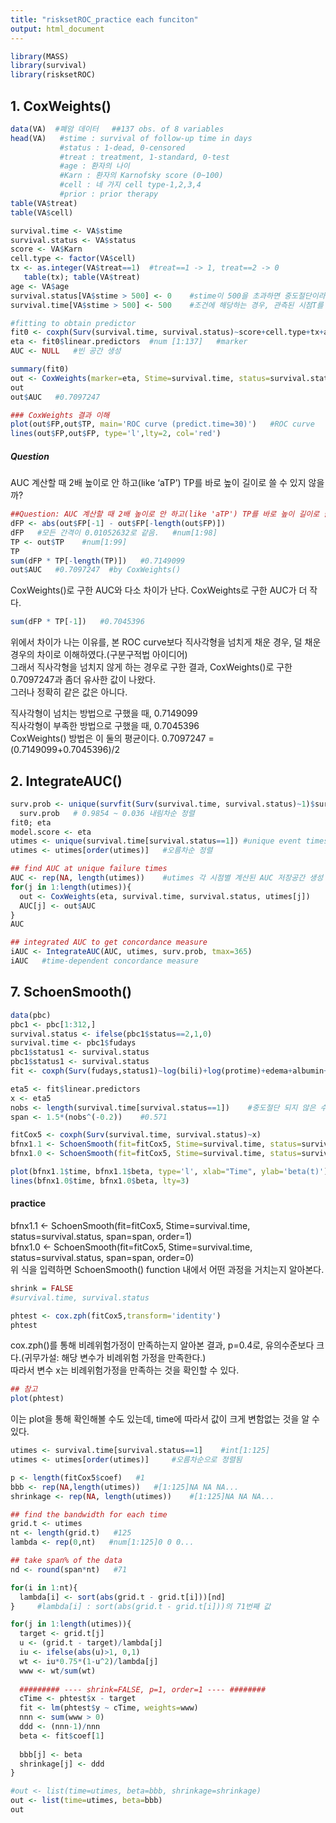 ```yaml
---
title: "risksetROC_practice each funciton"
output: html_document
---
```


```r
library(MASS)
library(survival)
library(risksetROC)
```

## 1. CoxWeights()
```r
data(VA)  #폐암 데이터   ##137 obs. of 8 variables
head(VA)   #stime : survival of follow-up time in days
           #status : 1-dead, 0-censored
           #treat : treatment, 1-standard, 0-test
           #age : 환자의 나이
           #Karn : 환자의 Karnofsky score (0~100)
           #cell : 네 가지 cell type-1,2,3,4
           #prior : prior therapy 
table(VA$treat)
table(VA$cell)
```

```r
survival.time <- VA$stime
survival.status <- VA$status
score <- VA$Karn
cell.type <- factor(VA$cell)
tx <- as.integer(VA$treat==1)  #treat==1 -> 1, treat==2 -> 0
   table(tx); table(VA$treat)
age <- VA$age
survival.status[VA$stime > 500] <- 0    #stime이 500을 초과하면 중도절단이라고 간주한다. 
survival.time[VA$stime > 500] <- 500    #조건에 해당하는 경우, 관측된 시점T를 중도절단 시점 500으로 설정한다. 
```

```r
#fitting to obtain predictor
fit0 <- coxph(Surv(survival.time, survival.status)~score+cell.type+tx+age, na.action=na.omit)
eta <- fit0$linear.predictors  #num [1:137]   #marker
AUC <- NULL   #빈 공간 생성

summary(fit0)
out <- CoxWeights(marker=eta, Stime=survival.time, status=survival.status, predict.time=30)   #riskset을 생성할 기준 시점 설정:30
out
out$AUC   #0.7097247
```

```r
### CoxWeights 결과 이해 
plot(out$FP,out$TP, main='ROC curve (predict.time=30)')   #ROC curve
lines(out$FP,out$FP, type='l',lty=2, col='red')
```

##### Question
AUC 계산할 때 2배 높이로 안 하고(like 'aTP') TP를 바로 높이 길이로 쓸 수 있지 않을까?
```r
##Question: AUC 계산할 때 2배 높이로 안 하고(like 'aTP') TP를 바로 높이 길이로 쓸 수 있지 않을까? 
dFP <- abs(out$FP[-1] - out$FP[-length(out$FP)])
dFP   #모든 간격이 0.01052632로 같음.   #num[1:98]
TP <- out$TP    #num[1:99]
TP
sum(dFP * TP[-length(TP)])   #0.7149099
out$AUC   #0.7097247  #by CoxWeights()
```
CoxWeights()로 구한 AUC와 다소 차이가 난다. CoxWeights로 구한 AUC가 더 작다. 
```r
sum(dFP * TP[-1])   #0.7045396
```
위에서 차이가 나는 이유를, 본 ROC curve보다 직사각형을 넘치게 채운 경우, 덜 채운 경우의 차이로 이해하였다.(구분구적법 아이디어)    
그래서 직사각형을 넘치지 않게 하는 경우로 구한 결과, CoxWeights()로 구한 0.7097247과 좀더 유사한 값이 나왔다.   
그러나 정확히 같은 값은 아니다.   
  
직사각형이 넘치는 방법으로 구했을 때, 0.7149099  
직사각형이 부족한 방법으로 구했을 때, 0.7045396  
CoxWeights() 방법은 이 둘의 평균이다. 0.7097247 = (0.7149099+0.7045396)/2
   

## 2. IntegrateAUC() 
```r
surv.prob <- unique(survfit(Surv(survival.time, survival.status)~1)$surv)   #Kaplan-Meier estimator
  surv.prob   # 0.9854 ~ 0.036 내림차순 정렬
fit0; eta
model.score <- eta
utimes <- unique(survival.time[survival.status==1]) #unique event times for subjects   #only non-censored
utimes <- utimes[order(utimes)]   #오름차순 정렬

## find AUC at unique failure times
AUC <- rep(NA, length(utimes))    #utimes 각 시점별 계산된 AUC 저장공간 생성
for(j in 1:length(utimes)){
  out <- CoxWeights(eta, survival.time, survival.status, utimes[j])
  AUC[j] <- out$AUC
}
AUC
```

```r
## integrated AUC to get concordance measure
iAUC <- IntegrateAUC(AUC, utimes, surv.prob, tmax=365)
iAUC   #time-dependent concordance measure
```


## 7. SchoenSmooth()
```r
data(pbc)
pbc1 <- pbc[1:312,]
survival.status <- ifelse(pbc1$status==2,1,0)
survival.time <- pbc1$fudays
pbc1$status1 <- survival.status
pbc1$status1 <- survival.status
fit <- coxph(Surv(fudays,status1)~log(bili)+log(protime)+edema+albumin+age, data=pbc1)   #coxph로 적합한다. 

eta5 <- fit$linear.predictors
x <- eta5
nobs <- length(survival.time[survival.status==1])    #중도절단 되지 않은 수 
span <- 1.5*(nobs^(-0.2))    #0.571

fitCox5 <- coxph(Surv(survival.time, survival.status)~x)
bfnx1.1 <- SchoenSmooth(fit=fitCox5, Stime=survival.time, status=survival.status, span=span, order=1)   #order=1 -> local linear
bfnx1.0 <- SchoenSmooth(fit=fitCox5, Stime=survival.time, status=survival.status, span=span, order=0)   #order=0 -> local mean

plot(bfnx1.1$time, bfnx1.1$beta, type='l', xlab="Time", ylab='beta(t)')
lines(bfnx1.0$time, bfnx1.0$beta, lty=3)
```

#### practice
bfnx1.1 <- SchoenSmooth(fit=fitCox5, Stime=survival.time, status=survival.status, span=span, order=1)   
bfnx1.0 <- SchoenSmooth(fit=fitCox5, Stime=survival.time, status=survival.status, span=span, order=0)   
위 식을 입력하면 SchoenSmooth() function 내에서 어떤 과정을 거치는지 알아본다.    
```r
shrink = FALSE
#survival.time, survival.status  
```

```r
phtest <- cox.zph(fitCox5,transform='identity')
phtest
```
cox.zph()를 통해 비례위험가정이 만족하는지 알아본 결과, p=0.4로, 유의수준보다 크다.(귀무가설: 해당 변수가 비례위험 가정을 만족한다.)   
따라서 변수 x는 비례위험가정을 만족하는 것을 확인할 수 있다. 
```r
## 참고
plot(phtest) 
```
이는 plot을 통해 확인해볼 수도 있는데, time에 따라서 값이 크게 변함없는 것을 알 수 있다.   


```r
utimes <- survival.time[survival.status==1]    #int[1:125]
utimes <- utimes[order(utimes)]     #오름차순으로 정렬됨 

p <- length(fitCox5$coef)   #1
bbb <- rep(NA,length(utimes))   #[1:125]NA NA NA...
shrinkage <- rep(NA, length(utimes))    #[1:125]NA NA NA...
```

```r
## find the bandwidth for each time
grid.t <- utimes
nt <- length(grid.t)   #125
lambda <- rep(0,nt)   #num[1:125]0 0 0...

## take span% of the data
nd <- round(span*nt)   #71

for(i in 1:nt){
  lambda[i] <- sort(abs(grid.t - grid.t[i]))[nd]
}     #lambda[i] : sort(abs(grid.t - grid.t[i]))의 71번째 값 

for(j in 1:length(utimes)){
  target <- grid.t[j]
  u <- (grid.t - target)/lambda[j]
  iu <- ifelse(abs(u)>1, 0,1)
  wt <- iu*0.75*(1-u^2)/lambda[j]
  www <- wt/sum(wt)
  
  ######### ---- shrink=FALSE, p=1, order=1 ---- ########
  cTime <- phtest$x - target
  fit <- lm(phtest$y ~ cTime, weights=www)
  nnn <- sum(www > 0)
  ddd <- (nnn-1)/nnn
  beta <- fit$coef[1]
  
  bbb[j] <- beta
  shrinkage[j] <- ddd
}
```

```r
#out <- list(time=utimes, beta=bbb, shrinkage=shrinkage)
out <- list(time=utimes, beta=bbb)
out
```

